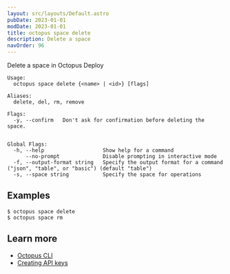 ```yaml
---
layout: src/layouts/Default.astro
pubDate: 2023-01-01
modDate: 2023-01-01
title: octopus space delete
description: Delete a space
navOrder: 96
---
```


Delete a space in Octopus Deploy

```
Usage:
  octopus space delete {<name> | <id>} [flags]

Aliases:
  delete, del, rm, remove

Flags:
  -y, --confirm   Don't ask for confirmation before deleting the space.


Global Flags:
  -h, --help                   Show help for a command
      --no-prompt              Disable prompting in interactive mode
  -f, --output-format string   Specify the output format for a command ("json", "table", or "basic") (default "table")
  -s, --space string           Specify the space for operations

```

## Examples

<SamplesInstance />

```
$ octopus space delete
$ octopus space rm
```

## Learn more

- [Octopus CLI](/docs/octopus-rest-api/cli)
- [Creating API keys](/docs/octopus-rest-api/how-to-create-an-api-key)